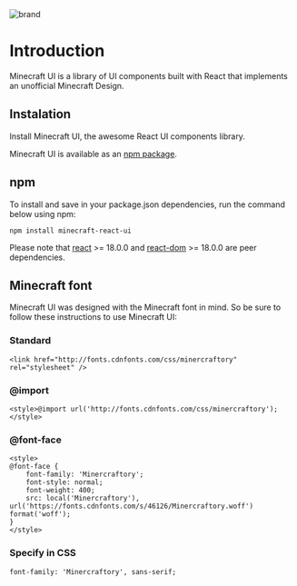 <!-- MyComponent.stories.mdx -->


<Meta title="introduction" />

<img src="/images/brand.png" alt="brand" />

# Introduction

Minecraft UI is a library of UI components built with React that implements an unofficial Minecraft Design.

## Instalation

Install Minecraft UI, the awesome React UI components library.

Minecraft UI is available as an [npm package](https://www.npmjs.com/package/minecraft-react-ui).

## npm

To install and save in your package.json dependencies, run the command below using npm:

```
npm install minecraft-react-ui
```

Please note that [react](https://www.npmjs.com/package/react) >= 18.0.0 and [react-dom](https://www.npmjs.com/package/react-dom) >= 18.0.0 are peer dependencies.

## Minecraft font

Minecraft UI was designed with the Minecraft font in mind. So be sure to follow these instructions to use Minecraft UI:

### Standard

```
<link href="http://fonts.cdnfonts.com/css/minercraftory" rel="stylesheet" />
```

### @import

```
<style>@import url('http://fonts.cdnfonts.com/css/minercraftory');</style>
```

### @font-face

```
<style>
@font-face {
    font-family: 'Minercraftory';
    font-style: normal;
    font-weight: 400;
    src: local('Minercraftory'), url('https://fonts.cdnfonts.com/s/46126/Minercraftory.woff') format('woff');
}
</style>
```

### Specify in CSS

```
font-family: 'Minercraftory', sans-serif;
```
